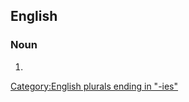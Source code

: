 ==English==

===Noun===
{{head|en|noun form}}

# {{plural of|notability|lang=en}}

[[Category:English plurals ending in "-ies"]]